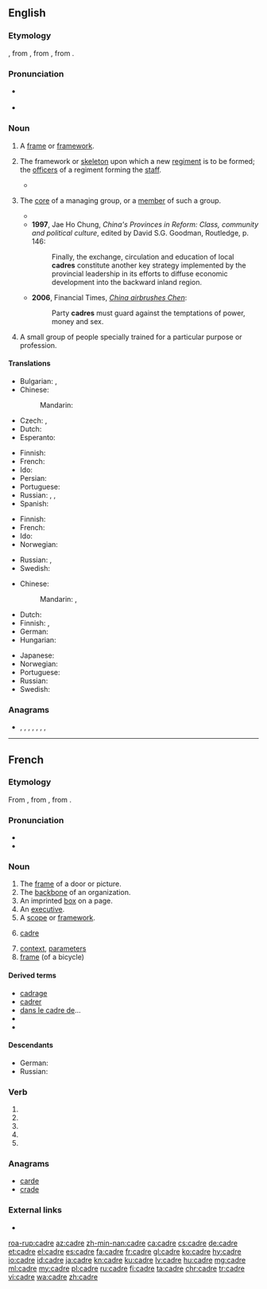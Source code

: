 {{also|cadré}}
==English==
{{was wotd|2009|July|9}}
{{wikipedia|lang=en}}

===Etymology===
{{borrowing|fr|cadre|lang=en}}, from {{etyl|it|en}} {{m|it|quadro||square}}, from {{etyl|la|en}} {{m|la|quadrum}}, from {{m|la|quattuor||four}}.

===Pronunciation===
* {{a|RP}} {{IPA|/ˈkɑː.də/|/ˈkɑː.dɹə/|lang=en}}
* {{a|US}} {{IPA|/ˈkæd.ɹi/|/ˈkɑ.dɹi/|/ˈkɑ.dɹeɪ/|lang=en}}

===Noun===
{{en-noun}}

# A [[frame]] or [[framework]].
# {{lb|en|military}} The framework or [[skeleton]] upon which a new [[regiment]] is to be formed; the [[officer]]s of a regiment forming the [[staff]].
#* {{quote-book|year=2002
|author=Barry M. Stentiford
|title=The American Home Guard: the State Militia in the Twentieth Century
|chapter=9
|isbn=1585441813
|page=202
|passage=From the original plan, thirty-four '''cadre''' battalions, with a total of 116 companies, had actually been formed, a total of about 700 officers and another 600 key enlisted men.}}
# {{lb|en|chiefly|in|_|communism}} The [[core]] of a managing group, or a [[member]] of such a group.
#* {{quote-book|1986|Robert Elsie|Dictionary of Albanian Literature|page=101|url=http://books.google.com/books?id=eXEhAAAAMAAJ
|passage=After the war, he was a party '''cadre''' and worked as a correspondent for the daily newspaper Zeri i Popullit (The People's Voice).}}
#* '''1997''', Jae Ho Chung, ''China's Provinces in Reform: Class, community and political culture'', edited by David S.G. Goodman, Routledge, p. 146:
#*: Finally, the exchange, circulation and education of local '''cadres''' constitute another key strategy implemented by the provincial leadership in its efforts to diffuse economic development into the backward inland region.
#* '''2006''', Financial Times, ''[http://www.ft.com/cms/s/e9eef20e-4dc4-11db-8704-0000779e2340,dwp_uuid=9c33700c-4c86-11da-89df-0000779e2340.html China airbrushes Chen]'':
#*: Party '''cadres''' must guard against the temptations of power, money and sex.
# A small group of people specially trained for a particular purpose or profession.

====Translations====
{{trans-top|frame or framework}}
* Bulgarian: {{t+|bg|структура|f|tr=struktúra}}, {{t+|bg|рамка|f|tr=rámka}}
* Chinese:
*: Mandarin: {{t+|cmn|骨骼|tr=gǔgé|sc=Hani}}
* Czech: {{t+|cs|rámec|m}}, {{t+|cs|rám|m}}
* Dutch: {{t+|nl|kader|n}}
* Esperanto: {{t|eo|kadro}}
{{trans-mid}}
* Finnish: {{t+|fi|kehys}}
* French: {{t+|fr|cadre|m}}
* Ido: {{t+|io|kadro}}
* Persian: {{t+|fa|کادر|tr=kâdr|sc=fa-Arab}}
* Portuguese: {{t+|pt|armação|f}}
* Russian: {{t+|ru|структу́ра|f}}, {{t+|ru|ра́мка|f}}, {{t+|ru|карка́с|m}}
* Spanish: {{t|es|armazon|f}}
{{trans-bottom}}

{{trans-top|skeleton upon which regiment is formed}}
* Finnish: {{t+|fi|esikunta}}
* French: {{t+|fr|cadres|m-p}}
* Ido: {{t+|io|kadro}}
* Norwegian: {{t+|no|kader|m}}
{{trans-mid}}
* Russian: {{t-check|ru|[[ка́дровый]] [[соста́в]]|m}} {{attention|ru|2=was "[[кадровый]] [[состав]]" - assumed sum-of-parts; if an idiom, remove the wikilinks to the individual words. see [[User:Kephir/gadgets/xte#Translation_fixing]]}}, {{t+|ru|кадр|alt=ка́дры|m-p}}
* Swedish: {{t+|sv|kader}}
{{trans-bottom}}

{{trans-top|core of managing group}}
* Chinese:
*: Mandarin: {{t+|cmn|幹部|tr=gànbù|sc=Hani}}, {{t+|cmn|干部|tr=gànbù|sc=Hani}}
* Dutch: {{t+|nl|kader|n}}
* Finnish: {{t|fi|ydinjoukko}}, {{t+|fi|kaaderi}}
* German: {{t+|de|Kader|m}}
* Hungarian: {{t+|hu|káder}}
{{trans-mid}}
* Japanese: {{t+|ja|幹部|tr=かんぶ, kanbu|sc=Jpan}}
* Norwegian: {{t+|no|kader|m}}
* Portuguese: {{t+|pt|quadro|m}}
* Russian: {{t|ru|[[руководящий|руководя́щие]] [[кадр|ка́дры]]|m-p}}
* Swedish: {{t+|sv|kader}}
{{trans-bottom}}

===Anagrams===
* {{l|en|acred}}, {{l|en|arced}}, {{l|en|cared}}, {{l|en|Cedar}}, {{l|en|cedar}}, {{l|en|e-card}}, {{l|en|ecard}}, {{l|en|raced}}

----

==French==

===Etymology===
From {{etyl|it|fr}} {{m|it|quadro||square}}, from {{etyl|la|fr}} {{m|la|quadrum}}, from {{m|la|quattuor||four}}.

===Pronunciation===
* {{audio|Fr-cadre.ogg|audio|lang=fr}}
* {{IPA|/kɑdʁ/|lang=fr}}

===Noun===
{{fr-noun|m}}

# The [[frame]] of a door or picture.
# The [[backbone]] of an organization.
# An imprinted [[box]] on a page.
# An [[executive]].
# A [[scope]] or [[framework]].
# {{lb|fr|military}} [[cadre]]
# [[context]], [[parameter]]s
# [[frame]] (of a bicycle)

====Derived terms====
* [[cadrage#French|cadrage]]
* [[cadrer#French|cadrer]]
* [[dans le cadre de]]...
* {{l|fr|décadrer}}
* {{l|fr|encadrer}}

====Descendants====
* German: {{l|de|Kader}}
* Russian: {{l|ru|кадр}}

===Verb===
{{fr-verb-form}}

# {{inflection of|cadrer||1|s|pres|indc|lang=fr}}
# {{inflection of|cadrer||3|s|pres|indc|lang=fr}}
# {{inflection of|cadrer||1|s|pres|subj|lang=fr}}
# {{inflection of|cadrer||3|s|pres|subj|lang=fr}}
# {{inflection of|cadrer||2|s|impr|lang=fr}}

===Anagrams===
* [[carde#French|carde]]
* [[crade#French|crade]]

===External links===
* {{R:TLFi}}

[[roa-rup:cadre]]
[[az:cadre]]
[[zh-min-nan:cadre]]
[[ca:cadre]]
[[cs:cadre]]
[[de:cadre]]
[[et:cadre]]
[[el:cadre]]
[[es:cadre]]
[[fa:cadre]]
[[fr:cadre]]
[[gl:cadre]]
[[ko:cadre]]
[[hy:cadre]]
[[io:cadre]]
[[id:cadre]]
[[ja:cadre]]
[[kn:cadre]]
[[ku:cadre]]
[[lv:cadre]]
[[hu:cadre]]
[[mg:cadre]]
[[ml:cadre]]
[[my:cadre]]
[[pl:cadre]]
[[ru:cadre]]
[[fi:cadre]]
[[ta:cadre]]
[[chr:cadre]]
[[tr:cadre]]
[[vi:cadre]]
[[wa:cadre]]
[[zh:cadre]]